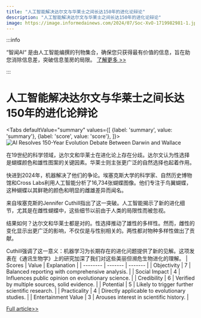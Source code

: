 ```yaml
---
title: "人工智能解决达尔文与华莱士之间长达150年的进化论辩论"
description: "人工智能解决达尔文与华莱士之间长达150年的进化论辩论"
image: https://image.informedainews.com/2024/07/Soc-XvO-1719982981-1.jpg
---
```



:::info

“智闻AI“ 是由人工智能编撰的刊物集合，确保您只获得最有价值的信息，旨在助您消除信息差，突破信息茧房的局限。  [了解更多 >>](/)

:::

# 人工智能解决达尔文与华莱士之间长达150年的进化论辩论


<Tabs
	defaultValue="summary"
	values={[
	{label: 'summary', value: 'summary'},
	{label: 'score', value: 'score'},
]}>
<TabItem value="summary">
<img
  src="https://image.informedainews.com/2024/07/Soc-XvO-1719982981-1.jpg"
  alt="AI Resolves 150-Year Evolution Debate Between Darwin and Wallace"
/>



在19世纪的科学领域，达尔文和华莱士在进化论上存在分歧。达尔文认为性选择是蝴蝶颜色和雄性图案的关键因素。华莱士则主张更广泛的自然选择也起着作用。

快进到2024年，机器解决了他们的争论。埃塞克斯大学的科学家、自然历史博物馆和Cross Labs利用人工智能分析了16,734张蝴蝶图像。他们专注于鸟翼蝴蝶，这种蝴蝶以其鲜艳的颜色和明显的雌雄差异而闻名。

来自埃塞克斯的Jennifer Cuthill指出了这一突破。人工智能揭示了新的进化细节，尤其是在雌性蝴蝶中，这些细节以前由于人类的局限性而被忽视。

结果如何？达尔文和华莱士都是对的。性选择推动了雄性的多样性。然而，雌性的变化显示出更广泛的影响，不仅仅是与性别相关的。两性都对物种多样性做出了贡献。

Cuthill强调了这一意义：机器学习为长期存在的进化问题提供了新的见解。这项发表在《通讯生物学》上的研究加深了我们对这些美丽但濒危生物进化的理解。
</TabItem>
<TabItem value="score">
	| Scores     | Value   | Explanation |
	| -------- | ------- | ------- |
	| Objectivity  | 7    | Balanced reporting with comprehensive analysis.    |
	| Social Impact | 4     | Influences public opinion on evolutionary science.    |
	| Credibility    | 6    | Verified by multiple sources, solid evidence.    |
	| Potential    | 5    | Likely to trigger further scientific research.    |
	| Practicality    | 4    | Directly applicable to evolutionary studies.    |
	| Entertainment Value    | 3    | Arouses interest in scientific history.    |
</TabItem>
</Tabs>

[Full article>>](https://www.cnbeta.com.tw/articles/science/1436863.htm)
